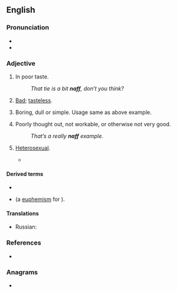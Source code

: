 {{also|Naff}}
==English==

===Pronunciation===
* {{IPA|/næf/|lang=en}}
* {{rhymes|æf|lang=en}}

===Adjective===
{{en-adj|er}}

# {{lb|en|British|_|slang}} In poor taste.
#: ''That tie is a bit '''naff''', don’t you think?''
# {{lb|en|Polari}} [[bad|Bad]]; [[tasteless]].
# {{lb|en|British|_|slang}} Boring, dull or simple. Usage same as above example.
# {{lb|en|British|_|slang}} Poorly thought out, not workable, or otherwise not very good.
#: ''That’s a really '''naff''' example.''
# {{lb|en|Polari}} [[heterosexual|Heterosexual]].
#* {{quote-book
|year=2004
|first=Pip|last=Granger
|title=Trouble In Paradise
|passage=The omie was a veritable donkey beneath the waistband, darlings.  A donkey!  No wonder your boss-palone is so smitten. I've seen my share, dollies, but this old omiepalone was shaken to the core.  Such a terrible waste on a '''naff''' bloke.
}}

====Derived terms====
* {{l|en|naff all}}
* {{l|en|naff off}} (a [[euphemism]] for {{m|en|fuck off}}).

====Translations====
{{trans-top|poorly thought out, not workable, or otherwise not very good}}
* Russian: {{t+|ru|отстойный}}
{{trans-mid}}
{{trans-bottom}}

===References===
* {{R:OneLook}}

===Anagrams===
* {{anagrams|en|FNaF}}